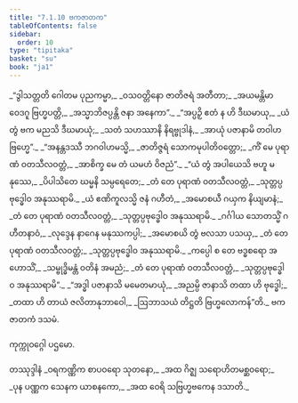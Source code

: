```yaml
---
title: "7.1.10 ဗကဇာတက"
tableOfContents: false
sidebar:
  order: 10
type: "tipitaka"
basket: "su"
book: "ja1"
---
```



<DynamicBreadcrumb />

<Division number="68" book="ja1" e="ch" v="22" p="163">

<Paragraph number="1561" type="verses" book="ja1">
_“ဒွါသတ္တတိ ဂေါတမ ပုညကမ္မာ,_  
_ဝသဝတ္တိနော ဇာတိဇရံ အတီတာ;_  
_အယမန္တိမာ ဝေဒဂူ ဗြဟ္မပတ္တိ,_  
_အသ္မာဘိဇပ္ပန္တိ ဇနာ အနေကာ”._  

</Paragraph>

</Division>
<Division number="69" book="ja1" e="ch" v="22" p="163">

<Paragraph number="1562" type="verses" book="ja1">
_“အပ္ပဉှိ ဧတံ န ဟိ ဒီဃမာယု,_  
_ယံ တွံ ဗက မညသိ ဒီဃမာယုံ;_  
_သတံ သဟဿာနိ နိရဗ္ဗုဒါနံ,_  
_အာယုံ ပဇာနာမိ တဝါဟ ဗြဟ္မေ”._  

</Paragraph>

</Division>
<Division number="70" book="ja1" e="ch" v="22" p="163">

<Paragraph number="1563" type="verses" book="ja1">
_“အနန္တဒဿီ ဘဂဝါဟမသ္မိ,_  
_ဇာတိဇ္ဇရံ သောကမုပါတိဝတ္တော;_  
_ကိံ မေ ပုရာဏံ ဝတသီလဝတ္တံ,_  
_အာစိက္ခ မေ တံ ယမဟံ ဝိဇညံ”._  

</Paragraph>

</Division>
<Division number="71" book="ja1" e="ch" v="22" p="163">

<Paragraph number="1564" type="verses" book="ja1">
_“ယံ တွံ အပါယေသိ ဗဟူ မနုဿေ,_  
_ပိပါသိတေ ဃမ္မနိ သမ္ပရေတေ;_  
_တံ တေ ပုရာဏံ ဝတသီလဝတ္တံ,_  
_သုတ္တပ္ပဗုဒ္ဓေါဝ အနုဿရာမိ._  

</Paragraph>

</Division>
<Division number="72" book="ja1" e="ch" v="22" p="164">

<Paragraph number="1565" type="verses" book="ja1">
_ယံ ဧဏိကူလသ္မိ ဇနံ ဂဟီတံ,_  
_အမောစယီ ဂယှက နိယျမာနံ;_  
_တံ တေ ပုရာဏံ ဝတသီလဝတ္တံ,_  
_သုတ္တပ္ပဗုဒ္ဓေါဝ အနုဿရာမိ._  

</Paragraph>

</Division>
<Division number="73" book="ja1" e="ch" v="22" p="164">

<Paragraph number="1566" type="verses" book="ja1">
_ဂင်္ဂါယ သောတသ္မိံ ဂဟီတနာဝံ,_  
_လုဒ္ဒေန နာဂေန မနုဿကပ္ပါ;_  
_အမောစယိ တွံ ဗလသာ ပသယှ,_  
_တံ တေ ပုရာဏံ ဝတသီလဝတ္တံ;_  
_သုတ္တပ္ပဗုဒ္ဓေါဝ အနုဿရာမိ._  

</Paragraph>

</Division>
<Division number="74" book="ja1" e="ch" v="22" p="164">

<Paragraph number="1567" type="verses" book="ja1">
_ကပ္ပေါ စ တေ ဗဒ္ဓစရော အဟောသိံ,_  
_သမ္ဗုဒ္ဓိမန္တံ ဝတိနံ အမညံ;_  
_တံ တေ ပုရာဏံ ဝတသီလဝတ္တံ,_  
_သုတ္တပ္ပဗုဒ္ဓေါဝ အနုဿရာမိ”._  

</Paragraph>

</Division>
<Division number="75" book="ja1" e="ch" v="22" p="164">

<Paragraph number="1568" type="verses" book="ja1">
_“အဒ္ဓါ ပဇာနာသိ မမေတမာယုံ,_  
_အညမ္ပိ ဇာနာသိ တထာ ဟိ ဗုဒ္ဓေါ;_  
_တထာ ဟိ တာယံ ဇလိတာနုဘာဝေါ,_  
_ဩဘာသယံ တိဋ္ဌတိ ဗြဟ္မလောကန်”တိ._  


</Paragraph>
</Division>

<Paragraph number="1569" type="center" book="ja1">
ဗကဇာတကံ ဒသမံ.

  
ကုက္ကုဝဂ္ဂေါ ပဌမော.



</Paragraph>

<Paragraph number="1570" type="center" book="ja1">
တဿုဒ္ဒါနံ


</Paragraph>

<Paragraph number="1571" type="verses" book="ja1">
_ဝရကဏ္ဏိက စာပဝရော သုတနော,_  
_အထ ဂိဇ္ဈ သရောဟိတမစ္ဆဝရော;_  
_ပုန ပဏ္ဏက သေနက ယာစနကော,_  
_အထ ဝေရိ သဗြဟ္မဗကေန ဒသာတိ._
</Paragraph>